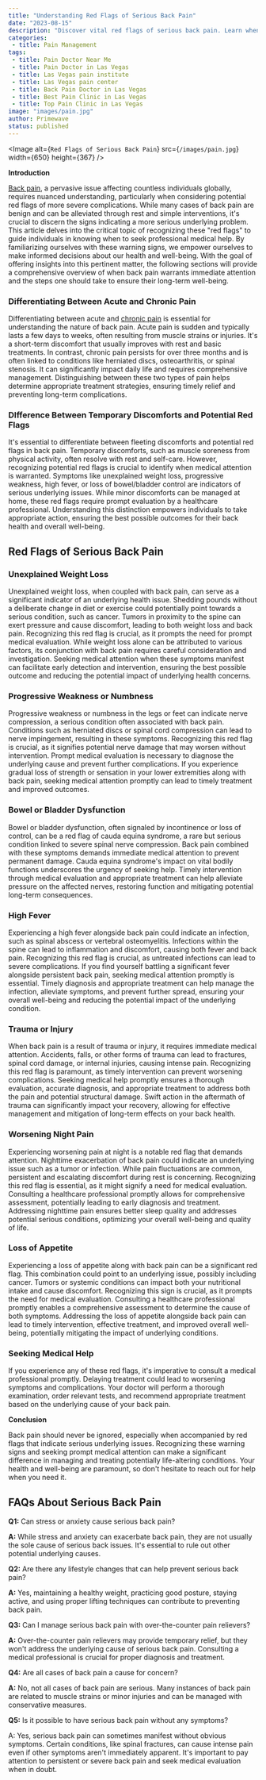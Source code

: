```yaml
---
title: "Understanding Red Flags of Serious Back Pain"
date: "2023-08-15"
description: "Discover vital red flags of serious back pain. Learn when to seek help for symptoms like unexplained weight loss, weakness, fever, and more."
categories:
 - title: Pain Management
tags:
 - title: Pain Doctor Near Me
 - title: Pain Doctor in Las Vegas
 - title: Las Vegas pain institute
 - title: Las Vegas pain center
 - title: Back Pain Doctor in Las Vegas
 - title: Best Pain Clinic in Las Vegas
 - title: Top Pain Clinic in Las Vegas
image: "images/pain.jpg"
author: Primewave
status: published
---
```


<Image
 alt={`Red Flags of Serious Back Pain`}
 src={`/images/pain.jpg`}
 width={650}
 height={367}
/>

**Introduction**

[Back pain](/back-pain-las-vegas), a pervasive issue affecting countless individuals globally, requires nuanced understanding, particularly when considering potential red flags of more severe complications. While many cases of back pain are benign and can be alleviated through rest and simple interventions, it's crucial to discern the signs indicating a more serious underlying problem. This article delves into the critical topic of recognizing these "red flags" to guide individuals in knowing when to seek professional medical help. By familiarizing ourselves with these warning signs, we empower ourselves to make informed decisions about our health and well-being. With the goal of offering insights into this pertinent matter, the following sections will provide a comprehensive overview of when back pain warrants immediate attention and the steps one should take to ensure their long-term well-being.

### Differentiating Between Acute and Chronic Pain

Differentiating between acute and [chronic pain](chronic-pain-las-vegas) is essential for understanding the nature of back pain. Acute pain is sudden and typically lasts a few days to weeks, often resulting from muscle strains or injuries. It's a short-term discomfort that usually improves with rest and basic treatments. In contrast, chronic pain persists for over three months and is often linked to conditions like herniated discs, osteoarthritis, or spinal stenosis. It can significantly impact daily life and requires comprehensive management. Distinguishing between these two types of pain helps determine appropriate treatment strategies, ensuring timely relief and preventing long-term complications.

### DIfference Between Temporary Discomforts and Potential Red Flags

It's essential to differentiate between fleeting discomforts and potential red flags in back pain. Temporary discomforts, such as muscle soreness from physical activity, often resolve with rest and self-care. However, recognizing potential red flags is crucial to identify when medical attention is warranted. Symptoms like unexplained weight loss, progressive weakness, high fever, or loss of bowel/bladder control are indicators of serious underlying issues. While minor discomforts can be managed at home, these red flags require prompt evaluation by a healthcare professional. Understanding this distinction empowers individuals to take appropriate action, ensuring the best possible outcomes for their back health and overall well-being.

## Red Flags of Serious Back Pain

### Unexplained Weight Loss

Unexplained weight loss, when coupled with back pain, can serve as a significant indicator of an underlying health issue. Shedding pounds without a deliberate change in diet or exercise could potentially point towards a serious condition, such as cancer. Tumors in proximity to the spine can exert pressure and cause discomfort, leading to both weight loss and back pain. Recognizing this red flag is crucial, as it prompts the need for prompt medical evaluation. While weight loss alone can be attributed to various factors, its conjunction with back pain requires careful consideration and investigation. Seeking medical attention when these symptoms manifest can facilitate early detection and intervention, ensuring the best possible outcome and reducing the potential impact of underlying health concerns.

### Progressive Weakness or Numbness

Progressive weakness or numbness in the legs or feet can indicate nerve compression, a serious condition often associated with back pain. Conditions such as herniated discs or spinal cord compression can lead to nerve impingement, resulting in these symptoms. Recognizing this red flag is crucial, as it signifies potential nerve damage that may worsen without intervention. Prompt medical evaluation is necessary to diagnose the underlying cause and prevent further complications. If you experience gradual loss of strength or sensation in your lower extremities along with back pain, seeking medical attention promptly can lead to timely treatment and improved outcomes.

### Bowel or Bladder Dysfunction

Bowel or bladder dysfunction, often signaled by incontinence or loss of control, can be a red flag of cauda equina syndrome, a rare but serious condition linked to severe spinal nerve compression. Back pain combined with these symptoms demands immediate medical attention to prevent permanent damage. Cauda equina syndrome's impact on vital bodily functions underscores the urgency of seeking help. Timely intervention through medical evaluation and appropriate treatment can help alleviate pressure on the affected nerves, restoring function and mitigating potential long-term consequences.

### High Fever

Experiencing a high fever alongside back pain could indicate an infection, such as spinal abscess or vertebral osteomyelitis. Infections within the spine can lead to inflammation and discomfort, causing both fever and back pain. Recognizing this red flag is crucial, as untreated infections can lead to severe complications. If you find yourself battling a significant fever alongside persistent back pain, seeking medical attention promptly is essential. Timely diagnosis and appropriate treatment can help manage the infection, alleviate symptoms, and prevent further spread, ensuring your overall well-being and reducing the potential impact of the underlying condition.

### Trauma or Injury

When back pain is a result of trauma or injury, it requires immediate medical attention. Accidents, falls, or other forms of trauma can lead to fractures, spinal cord damage, or internal injuries, causing intense pain. Recognizing this red flag is paramount, as timely intervention can prevent worsening complications. Seeking medical help promptly ensures a thorough evaluation, accurate diagnosis, and appropriate treatment to address both the pain and potential structural damage. Swift action in the aftermath of trauma can significantly impact your recovery, allowing for effective management and mitigation of long-term effects on your back health.

### Worsening Night Pain

Experiencing worsening pain at night is a notable red flag that demands attention. Nighttime exacerbation of back pain could indicate an underlying issue such as a tumor or infection. While pain fluctuations are common, persistent and escalating discomfort during rest is concerning. Recognizing this red flag is essential, as it might signify a need for medical evaluation. Consulting a healthcare professional promptly allows for comprehensive assessment, potentially leading to early diagnosis and treatment. Addressing nighttime pain ensures better sleep quality and addresses potential serious conditions, optimizing your overall well-being and quality of life.

### Loss of Appetite

Experiencing a loss of appetite along with back pain can be a significant red flag. This combination could point to an underlying issue, possibly including cancer. Tumors or systemic conditions can impact both your nutritional intake and cause discomfort. Recognizing this sign is crucial, as it prompts the need for medical evaluation. Consulting a healthcare professional promptly enables a comprehensive assessment to determine the cause of both symptoms. Addressing the loss of appetite alongside back pain can lead to timely intervention, effective treatment, and improved overall well-being, potentially mitigating the impact of underlying conditions.

### Seeking Medical Help

If you experience any of these red flags, it's imperative to consult a medical professional promptly. Delaying treatment could lead to worsening symptoms and complications. Your doctor will perform a thorough examination, order relevant tests, and recommend appropriate treatment based on the underlying cause of your back pain.

**Conclusion**

Back pain should never be ignored, especially when accompanied by red flags that indicate serious underlying issues. Recognizing these warning signs and seeking prompt medical attention can make a significant difference in managing and treating potentially life-altering conditions. Your health and well-being are paramount, so don't hesitate to reach out for help when you need it.

## FAQs About Serious Back Pain

**Q1:** Can stress or anxiety cause serious back pain?

**A:** While stress and anxiety can exacerbate back pain, they are not usually the sole cause of serious back issues. It's essential to rule out other potential underlying causes.

**Q2:** Are there any lifestyle changes that can help prevent serious back pain?

**A:** Yes, maintaining a healthy weight, practicing good posture, staying active, and using proper lifting techniques can contribute to preventing back pain.

**Q3:** Can I manage serious back pain with over-the-counter pain relievers?

**A:** Over-the-counter pain relievers may provide temporary relief, but they won't address the underlying cause of serious back pain. Consulting a medical professional is crucial for proper diagnosis and treatment.

**Q4:** Are all cases of back pain a cause for concern?

**A:** No, not all cases of back pain are serious. Many instances of back pain are related to muscle strains or minor injuries and can be managed with conservative measures.

**Q5:** Is it possible to have serious back pain without any symptoms?

A: Yes, serious back pain can sometimes manifest without obvious symptoms. Certain conditions, like spinal fractures, can cause intense pain even if other symptoms aren't immediately apparent. It's important to pay attention to persistent or severe back pain and seek medical evaluation when in doubt.
